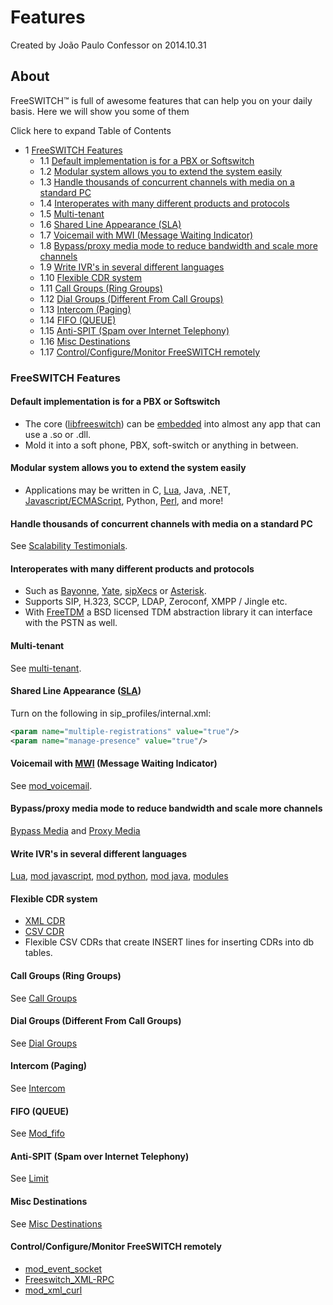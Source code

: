 
# Features 

 Created by  João Paulo Confessor on 2014.10.31

## About

FreeSWITCH™ is full of awesome features that can help you on your daily basis. Here we will show you some of them

Click here to expand Table of Contents

* 1 [FreeSWITCH Features](#freeswitch-features)  
   * 1.1 [Default implementation is for a PBX or Softswitch](#default-implementation-is-for-a-pbx-or-softswitch)  
   * 1.2 [Modular system allows you to extend the system easily](#modular-system-allows-you-to-extend-the-system-easily)  
   * 1.3 [Handle thousands of concurrent channels with media on a standard PC](#handle-thousands-of-concurrent-channels-with-media-on-a-standard-pc)  
   * 1.4 [Interoperates with many different products and protocols](#interoperates-with-many-different-products-and-protocols)  
   * 1.5 [Multi-tenant](#multi-tenant)  
   * 1.6 [Shared Line Appearance (SLA)](#freeswitch-features)  
   * 1.7 [Voicemail with MWI (Message Waiting Indicator)](#freeswitch-features)  
   * 1.8 [Bypass/proxy media mode to reduce bandwidth and scale more channels](#bypassproxy-media-mode-to-reduce-bandwidth-and-scale-more-channels)  
   * 1.9 [Write IVR's in several different languages](#write-ivrs-in-several-different-languages)  
   * 1.10 [Flexible CDR system](#flexible-cdr-system)  
   * 1.11 [Call Groups (Ring Groups)](#call-groups-ring-groups)  
   * 1.12 [Dial Groups (Different From Call Groups)](#dial-groups-different-from-call-groups)  
   * 1.13 [Intercom (Paging)](#intercom-paging)  
   * 1.14 [FIFO (QUEUE)](#fifo-queue)  
   * 1.15 [Anti-SPIT (Spam over Internet Telephony)](#anti-spit-spam-over-internet-telephony)  
   * 1.16 [Misc Destinations](#misc-destinations)  
   * 1.17 [Control/Configure/Monitor FreeSWITCH remotely](#freeswitch-features)

### FreeSWITCH Features

#### Default implementation is for a PBX or Softswitch

* The core ([libfreeswitch](https://wiki.freeswitch.org/wiki/Libfreeswitch "Libfreeswitch")) can be [embedded](https://wiki.freeswitch.org/wiki/Embedding%5FFreeSWITCH "Embedding FreeSWITCH") into almost any app that can use a .so or .dll.
* Mold it into a soft phone, PBX, soft-switch or anything in between.

#### Modular system allows you to extend the system easily

* Applications may be written in C, [Lua](../Modules/mod_lua_1048944.mdx#--), Java, .NET, [Javascript/ECMAScript](https://wiki.freeswitch.org/wiki/Javascript "Javascript"), Python, [Perl](https://wiki.freeswitch.org/wiki/Perl "Perl"), and more!

#### Handle thousands of concurrent channels with media on a standard PC

See [Scalability Testimonials](https://wiki.freeswitch.org/wiki/Scalability%5FTestimonials "Scalability Testimonials").

#### Interoperates with many different products and protocols

* Such as [Bayonne](http://www.gnutelephony.org/index.php/GNU%5FBayonne), [Yate](http://yate.null.ro/pmwiki/), [sipXecs](http://www.sipfoundry.org/) or [Asterisk](http://www.asterisk.org/).
* Supports SIP, H.323, SCCP, LDAP, Zeroconf, XMPP / Jingle etc.
* With [FreeTDM](https://wiki.freeswitch.org/wiki/FreeTDM "FreeTDM") a BSD licensed TDM abstraction library it can interface with the PSTN as well.

#### Multi-tenant

See [multi-tenant](https://wiki.freeswitch.org/wiki/Multi-tenant "Multi-tenant").

#### Shared Line Appearance ([SLA](https://wiki.freeswitch.org/wiki/SLA "SLA"))

Turn on the following in sip\_profiles/internal.xml:

```xml
<param name="multiple-registrations" value="true"/>
<param name="manage-presence" value="true"/>
```

#### Voicemail with [MWI](https://wiki.freeswitch.org/wiki/MWI "MWI") (Message Waiting Indicator)

See [mod\_voicemail](https://wiki.freeswitch.org/wiki/Mod%5Fvoicemail "Mod voicemail").

#### Bypass/proxy media mode to reduce bandwidth and scale more channels

[Bypass Media](https://wiki.freeswitch.org/wiki/Bypass%5FMedia "Bypass Media") and [Proxy Media](https://wiki.freeswitch.org/wiki/Proxy%5FMedia "Proxy Media")

#### Write IVR's in several different languages

[Lua](https://wiki.freeswitch.org/wiki/Lua "Lua"), [mod javascript](https://wiki.freeswitch.org/wiki/Javascript "Javascript"), [mod python](../Modules/mod_python_1048940.mdx#eol), [mod java](../Modules/mod_java_3966491.mdx#faq), [modules](../Modules/index.mdx#about)

#### Flexible CDR system

* [XML CDR](https://wiki.freeswitch.org/wiki/Mod%5Fxml%5Fcdr "Mod xml cdr")
* [CSV CDR](https://wiki.freeswitch.org/wiki/Mod%5Fcdr%5Fcsv "Mod cdr csv")
* Flexible CSV CDRs that create INSERT lines for inserting CDRs into db tables.

#### Call Groups (Ring Groups)

See [Call Groups](https://wiki.freeswitch.org/wiki/XML%5FUser%5FDirectory%5FGuide#Groups "XML User Directory Guide")

#### Dial Groups (Different From Call Groups)

See [Dial Groups](https://wiki.freeswitch.org/wiki/Callgroup%5Fintercept "Callgroup intercept")

#### Intercom (Paging)

See [Intercom](../Interoperability/Phones/Cisco/Intercom_1966939.mdx#goal)

#### FIFO (QUEUE)

See [Mod\_fifo](../Modules/mod_fifo_3966031.mdx#-add)

#### Anti-SPIT (Spam over Internet Telephony)

See [Limit](https://wiki.freeswitch.org/wiki/Limit#Rate%5FLimiting%5Fcalls%5F.2F%5FAnti%5FSPIT "Limit")

#### Misc Destinations

See [Misc Destinations](https://wiki.freeswitch.org/wiki/Misc%5FDestinations "Misc Destinations")

#### [](https://wiki.freeswitch.org/wiki/Misc%5FDestinations "Misc Destinations")Control/Configure/Monitor FreeSWITCH remotely

* [mod\_event\_socket](../Modules/mod_event_socket_1048924.mdx#11-acl)
* [Freeswitch\_XML-RPC](https://wiki.freeswitch.org/wiki/Freeswitch%5FXML-RPC "Freeswitch XML-RPC")
* [mod\_xml\_curl](../Modules/mod_xml_curl_1049001.mdx)


